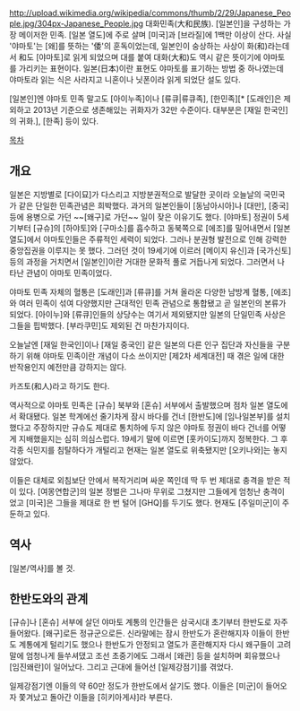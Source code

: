 http://upload.wikimedia.org/wikipedia/commons/thumb/2/29/Japanese_People.jpg/304px-Japanese_People.jpg
대화민족(大和民族). [일본인]을 구성하는 가장 메이저한 민족. [일본 열도]에 주로 살며 [미국]과 [브라질]에 1백만 이상이 산다. 사실 '야마토'는 [왜]를 뜻하는 '倭'의 훈독이었는데, 일본인이 숭상하는 사상이 화(和)라는데서 和도 [야마토]로 읽게 되었으며 대를 붙여 대화(大和)도 역시 같은 뜻이기에 야마토를 가리키는 표현이다. 일본(日本)이란 표현도 야마토를 표기하는 방법 중 하나였는데 야마토라 읽는 식은 사라지고 니혼이나 닛폰이라 읽게 되었단 설도 있다.

[일본인]엔 야마토 민족 말고도 [아이누족]이나 [류큐|류큐족], [한민족][* [도래인]은 제외하고 2013년 기준으로 생존해있는 귀화자가 32만 수준이다. 대부분은 [재일 한국인]의 귀화.], [한족] 등이 있다.

[[목차]]
== 개요 ==
일본은 지방별로 [다이묘]가 다스리고 지방분권적으로 발달한 곳이라 오늘날의 국민국가 같은 단일한 민족관념은 희박했다. 과거의 일본인들이 [동남아시아]나 [대만], [중국] 등에 용병으로 가던 ~~[왜구]로 가던~~ 일이 잦은 이유기도 했다. [야마토] 정권이 5세기부터 [규슈]의 [하야토]와 [구마소]를 흡수하고 동북쪽으로 [에조]를 밀어내면서 [일본 열도]에서 야마토인들은 주류적인 세력이 되었다. 그러나 분권형 발전으로 인해 강력한 중앙집권을 이루지는 못 했다. 그러던 것이 19세기에 이르러 [메이지 유신]과 [국가신토] 등의 과정을 거치면서 [일본인]이란 거대한 문화적 풀로 거듭나게 되었다. 그러면서 나타난 관념이 야마토 민족이었다.

야마토 민족 자체의 혈통은 [도래인]과 [류큐]를 거쳐 올라온 다양한 남방계 혈통, [에조]와 여러 민족이 섞여 다양했지만 근대적인 민족 관념으로 통합됐고 곧 일본인의 본류가 되었다. [아이누]와 [류큐]인들의 상당수는 여기서 제외됐지만 일본의 단일민족 사상은 그들을 핍박했다. [부라쿠민]도 제외된 건 마찬가지이다.

오늘날엔 [재일 한국인]이나 [재일 중국인] 같은 일본의 다른 인구 집단과 자신들을 구분하기 위해 야마토 민족이란 개념이 다소 쓰이지만 [제2차 세계대전] 때 겪은 일에 대한 반작용인지 예전만큼 강하지는 않다.

카즈토(和人)라고 하기도 한다.

역사적으로 야마토 민족은 [규슈] 북부와 [혼슈] 서부에서 출발했으며 점차 일본 열도에서 확대됐다. 일본 학계에선 줄기차게 잠시 바다를 건너 [한반도]에 [임나일본부]를 설치했다고 주장하지만 규슈도 제대로 통치하에 두지 않은 야마토 정권이 바다 건너를 어떻게 지배했을지는 심히 의심스럽다. 19세기 말에 이르면 [홋카이도]까지 정복한다. 그 후 각종 식민지를 침탈하다가 개털리고 현재는 일본 열도로 위축됐지만 [오키나와]는 놓지 않았다.

이들은 대체로 외침보단 안에서 복작거리며 싸운 쪽인데 딱 두 번 제대로 충격을 받은 적이 있다. [여몽연합군]의 일본 정벌은 그나마 무위로 그쳤지만 그들에게 엄청난 충격이었고 [미국]은 그들을 제대로 한 번 털어 [GHQ]를 두기도 했다. 현재도 [주일미군]이 주둔하고 있다.
== 역사 ==
[일본/역사]를 볼 것.
== 한반도와의 관계 ==
[규슈]나 [혼슈] 서부에 살던 야마토 계통의 인간들은 삼국시대 초기부터 한반도로 자주 들어왔다. [왜구]로든 정규군으로든. 신라말에는 잠시 한반도가 혼란해지자 이들이 한반도 계통에게 털리기도 했으나 한반도가 안정되고 열도가 혼란해지자 다시 왜구들이 고려말에 엄청나게 들쑤셔댔고 조선 초중기에도 그래서 [왜관] 등을 설치하며 회유했으나 [임진왜란]이 일어났다. 그리고 근대에 들어선 [일제강점기]를 겪었다.

일제강점기엔 이들의 약 60만 정도가 한반도에서 살기도 했다. 이들은 [미군]이 들어오자 쫓겨났고 돌아간 이들을 [히키아게샤]라 부른다.
